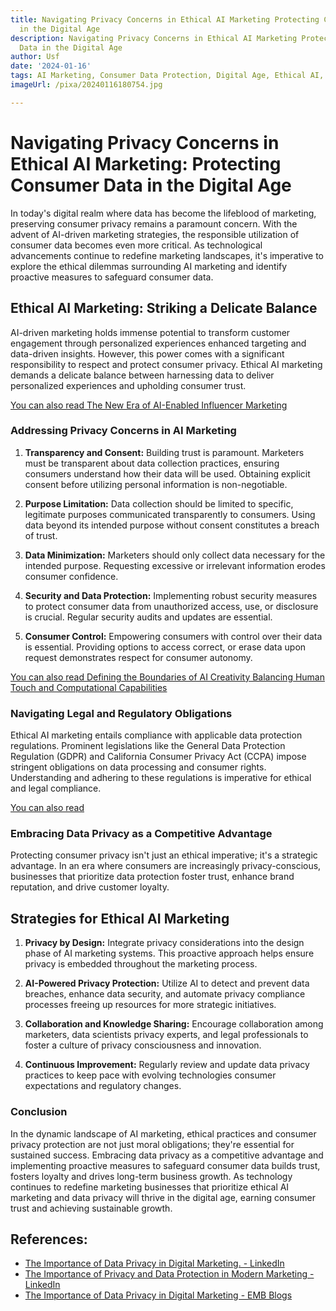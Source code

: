 ```yaml
---
title: Navigating Privacy Concerns in Ethical AI Marketing Protecting Consumer Data
  in the Digital Age
description: Navigating Privacy Concerns in Ethical AI Marketing Protecting Consumer
  Data in the Digital Age
author: Usf
date: '2024-01-16'
tags: AI Marketing, Consumer Data Protection, Digital Age, Ethical AI, Privacy Concerns
imageUrl: /pixa/20240116180754.jpg

---
```

# Navigating Privacy Concerns in Ethical AI Marketing: Protecting Consumer Data in the  Digital Age

In today's digital realm where data has become  the lifeblood  of marketing, preserving consumer privacy  remains a paramount concern. With the advent  of AI-driven marketing strategies, the responsible utilization of consumer data becomes  even more critical. As technological advancements continue to redefine marketing landscapes, it's imperative to explore the ethical dilemmas surrounding AI  marketing and identify proactive measures  to safeguard consumer data.

## Ethical AI Marketing: Striking  a Delicate Balance

AI-driven marketing  holds immense potential to transform customer engagement  through personalized experiences enhanced targeting and data-driven insights. However, this power  comes with a significant responsibility to  respect and protect consumer privacy. Ethical AI marketing demands a delicate balance between harnessing data to deliver personalized experiences and upholding consumer trust.

[You can also read The New Era of AI-Enabled Influencer Marketing](The%20New%20Era%20of%20AI-Enabled%20Influencer%20Marketing)


### Addressing Privacy Concerns in AI Marketing

1. **Transparency and Consent:** Building trust is paramount. Marketers  must be transparent about data collection practices, ensuring consumers understand how  their data will be used. Obtaining explicit consent before  utilizing personal information is  non-negotiable.

2. **Purpose Limitation:** Data collection should  be limited to specific, legitimate purposes communicated transparently  to consumers. Using data beyond  its intended purpose without consent constitutes  a  breach of trust.

3. **Data Minimization:** Marketers should only collect data necessary for the intended purpose.  Requesting excessive or irrelevant information erodes  consumer confidence.

4. **Security and Data Protection:** Implementing  robust security measures to protect consumer data from  unauthorized  access, use, or disclosure is crucial. Regular security audits and updates are essential.

5. **Consumer  Control:** Empowering consumers  with control over their data is essential. Providing options to access correct, or  erase data upon request demonstrates respect for consumer autonomy.

[You can also read Defining the Boundaries of AI Creativity Balancing Human Touch and Computational Capabilities](Defining%20the%20Boundaries%20of%20AI%20Creativity%20Balancing%20Human%20Touch%20and%20Computational%20Capabilities)


### Navigating  Legal and Regulatory Obligations

Ethical  AI marketing  entails compliance with applicable data protection regulations. Prominent legislations like the General Data Protection  Regulation  (GDPR) and California Consumer Privacy Act (CCPA)  impose stringent obligations on data processing and consumer rights. Understanding and adhering to these regulations is imperative for ethical and legal compliance.

[You can also read ]()


### Embracing Data Privacy as a Competitive Advantage

Protecting consumer privacy isn't just an ethical imperative; it's  a strategic advantage. In an era where consumers are increasingly privacy-conscious,  businesses that prioritize data  protection foster trust, enhance brand  reputation, and drive customer loyalty.

## Strategies for Ethical AI Marketing

1. **Privacy by Design:** Integrate privacy considerations  into  the design phase of AI marketing systems. This proactive approach helps ensure privacy  is embedded throughout the marketing process.

2. **AI-Powered Privacy Protection:** Utilize AI to detect and prevent data breaches,  enhance data security, and automate privacy  compliance  processes freeing up resources for more strategic initiatives.

3. **Collaboration and Knowledge Sharing:** Encourage collaboration among marketers, data  scientists privacy experts, and legal professionals to  foster a culture of privacy consciousness and innovation.

4. **Continuous Improvement:** Regularly review and update data privacy practices to keep pace with  evolving  technologies consumer expectations and regulatory changes.

### Conclusion

In the dynamic landscape  of AI marketing, ethical practices and consumer  privacy protection are not just moral obligations; they're essential for sustained success. Embracing data privacy as  a competitive  advantage  and implementing proactive measures to safeguard consumer data builds trust, fosters loyalty and drives long-term business  growth. As technology continues to redefine marketing businesses that prioritize ethical AI marketing and data privacy will thrive in the digital age, earning consumer trust and achieving sustainable growth.

## References:
- [The Importance of Data Privacy in Digital Marketing. - LinkedIn](https://www.linkedin.com/pulse/importance-data-privacy-digital-marketing-connexions-global-in)
- [The Importance of Privacy and Data Protection in Modern Marketing - LinkedIn](https://www.linkedin.com/pulse/importance-privacy-data-protection-modern-marketing-aibees-io)
- [The Importance of Data Privacy in Digital Marketing - EMB Blogs](https://blog.emb.global/importance-of-data-privacy-in-digital-marketing/)
